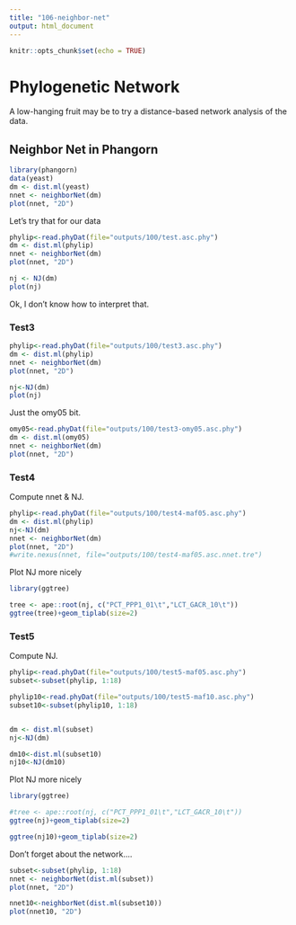 ```yaml
---
title: "106-neighbor-net"
output: html_document
---
```


```r
knitr::opts_chunk$set(echo = TRUE)
```

# Phylogenetic Network
A low-hanging fruit may be to try a distance-based network analysis of the data. 

## Neighbor Net in Phangorn

```r
library(phangorn)
data(yeast)
dm <- dist.ml(yeast)
nnet <- neighborNet(dm)
plot(nnet, "2D")
```

Let's try that for our data
```r
phylip<-read.phyDat(file="outputs/100/test.asc.phy")
dm <- dist.ml(phylip)
nnet <- neighborNet(dm)
plot(nnet, "2D")

nj <- NJ(dm)
plot(nj)
```

Ok, I don't know how to interpret that.

### Test3

```r
phylip<-read.phyDat(file="outputs/100/test3.asc.phy")
dm <- dist.ml(phylip)
nnet <- neighborNet(dm)
plot(nnet, "2D")

nj<-NJ(dm)
plot(nj)
```

Just the omy05 bit.   
```r
omy05<-read.phyDat(file="outputs/100/test3-omy05.asc.phy")
dm <- dist.ml(omy05)
nnet <- neighborNet(dm)
plot(nnet, "2D")
```

### Test4
Compute nnet & NJ.  
```r
phylip<-read.phyDat(file="outputs/100/test4-maf05.asc.phy")
dm <- dist.ml(phylip)
nj<-NJ(dm)
nnet <- neighborNet(dm)
plot(nnet, "2D")
#write.nexus(nnet, file="outputs/100/test4-maf05.asc.nnet.tre")
```

Plot NJ more nicely   
```r
library(ggtree)

tree <- ape::root(nj, c("PCT_PPP1_01\t","LCT_GACR_10\t"))
ggtree(tree)+geom_tiplab(size=2)
```

### Test5
Compute NJ.  
```r
phylip<-read.phyDat(file="outputs/100/test5-maf05.asc.phy")
subset<-subset(phylip, 1:18)

phylip10<-read.phyDat(file="outputs/100/test5-maf10.asc.phy")
subset10<-subset(phylip10, 1:18)


dm <- dist.ml(subset)
nj<-NJ(dm)

dm10<-dist.ml(subset10)
nj10<-NJ(dm10)
```

Plot NJ more nicely   
```r
library(ggtree)

#tree <- ape::root(nj, c("PCT_PPP1_01\t","LCT_GACR_10\t"))
ggtree(nj)+geom_tiplab(size=2)

ggtree(nj10)+geom_tiplab(size=2)
```

Don't forget about the network....
```r
subset<-subset(phylip, 1:18)
nnet <- neighborNet(dist.ml(subset))
plot(nnet, "2D")

nnet10<-neighborNet(dist.ml(subset10))
plot(nnet10, "2D")
```